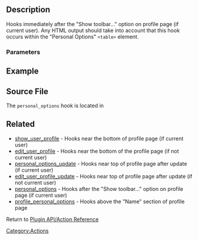 {{Stub}}

==Description==
Hooks immediately after the "Show toolbar..." option on profile page (if current user). Any HTML output should take into account that this hook occurs within the "Personal Options" <tt>&lt;table&gt;</tt> element.

=== Parameters ===
{{Parameter|$user|object|The [http://codex.wordpress.org/Class_Reference/WP_User WP_User] object of the user being edited.|optional}}

== Example ==

== Source File ==
The <tt>personal_options</tt> hook is located in {{Trac|/wp-admin/user-edit.php}}

==Related==
* [[Plugin API/Action Reference/show_user_profile|show_user_profile]] - Hooks near the bottom of profile page (if current user)
* [[Plugin API/Action Reference/edit_user_profile|edit_user_profile]] - Hooks near the bottom of the profile page (if not current user)
* [[Plugin API/Action Reference/personal_options_update|personal_options_update]] - Hooks near top of profile page after update (if current user)
* [[Plugin API/Action Reference/edit_user_profile_update|edit_user_profile_update]] - Hooks near top of profile page after update (if not current user)
* [[Plugin API/Action Reference/personal_options|personal_options]] - Hooks after the "Show toolbar..." option on profile page (if current user)
* [[Plugin API/Action Reference/profile_personal_options|profile_personal_options]] - Hooks above the "Name" section of profile page

Return to [[Plugin API/Action Reference]]

[[Category:Actions]]